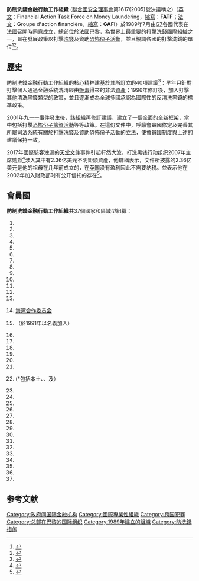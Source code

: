 {{noteTA
|T=zh-cn:反洗钱金融行动特别工作组;zh-hk:財務行動特別組織;zh-tw:防制洗錢金融行動工作組織;
|1=zh-cn:反洗钱金融行动特别工作组;zh-hk:財務行動特別組織;zh-tw:防制洗錢金融行動工作組織;
|2=zh-cn:杰克逊;zh-hk:積遜;zh-tw:傑克森;
}}
{{Infobox Organization
|name         = 反洗钱金融行动特别工作组
|image        = <!-- 檔案不存在 Financial_Action_Task_Force_Logo.png ，可從英文維基百科取得 -->
|image_border = 
|size         = 60px
|alt          = 
|caption      = 
|map          =
|msize        = 
|malt         = 
|mcaption     = 
|abbreviation = FATF
|motto        = 
|formation    = 1989
|extinction   = 
|type         = [[政府间组织|政府间组织]]
|status       = 
|purpose      = 打击[[洗钱|洗钱]]和恐怖主义融资
|headquarters = [[法国|法国]][[巴黎|巴黎]]
|location     = 
|region_served = 全球
|membership   = 38
|language     = [[英语|英语]], [[法语|法语]]
|leader_title = [[President|President]]
|leader_name  = [[Roger_Wilkins_(public_servant)|Roger Wilkins]]<ref>{{cite web |url=http://www.fatf-gafi.org/pages/aboutus/fatfpresidency/ |title=FATF – Presidency |publisher=FATF-gafi.org |accessdate=2015-07-02 |archive-date=2018-02-16 |archive-url=https://web.archive.org/web/20180216025103/http://www.fatf-gafi.org/pages/aboutus/fatfpresidency/ |dead-url=yes }}</ref>
|main_organ   = 
|parent_organization = 
|affiliations = [[亚太洗钱问题小组|亚太洗钱问题小组]]（APG）<br> [[加勒比金融行动特别工作组|加勒比金融行动特别工作组]]（CFATF）<br> [[Moneyval|欧洲委员会评估反货币委员会 洗钱和恐怖主义融资]]（MONEYVAL）<br>南美洲洗钱问题金融行动特别工作组（GAFISUD）<br>中东和北非金融行动特别工作组（MENAFATF）
|num_staff    = 
|num_volunteers =
|budget       = 
|website      = {{URL|http://www.fatf-gafi.org}}
|remarks      =
}}
'''防制洗錢金融行動工作組織''' ([[聯合國安全理事會|聯合國安全理事會]]第1617(2005)號決議稱之)（[[英文|英文]]：'''F'''inancial '''A'''ction '''T'''ask '''F'''orce on Money Laundering，[[縮寫|縮寫]]：'''FATF'''；[[法文|法文]]：'''G'''roupe d''''a'''ction '''f'''inanc'''i'''ère，[[縮寫|縮寫]]：'''GAFI'''）於1989年7月由[[G7|G7]]各國代表在[[法國|法國]]召開時同意成立，總部位於法國[[巴黎|巴黎]]，為世界上最重要的打擊[[清洗黑錢|洗錢]]國際組織之一，旨在發展政策以打擊[[清洗黑錢|洗錢]]及資助[[恐怖份子籌資活動|恐怖份子活動]]，並且協調各國的打擊洗錢的單位<ref>{{Cite web |url=http://www.hkma.gov.hk/gdbook/chi/stroke05/fatf.shtml |title=打擊清洗黑錢財務行動特別組織 |accessdate=2015-03-02 |archive-date=2015-09-24 |archive-url=https://web.archive.org/web/20150924030744/http://www.hkma.gov.hk/gdbook/chi/stroke05/fatf.shtml |dead-url=no }}</ref><ref>{{Cite web |url=http://www.mofa.gov.tw/igo/cp.aspx?n=4933DB35000610C4 |title=國際洗錢防制組織 |accessdate=2015-03-20 |archive-date=2015-04-07 |archive-url=https://web.archive.org/web/20150407114723/http://www.mofa.gov.tw/igo/cp.aspx?n=4933DB35000610C4 |dead-url=no }}</ref>。

== 歷史 ==
防制洗錢金融行動工作組織的核心精神建基於其所訂立的40項建議<ref>{{Cite web|url=http://www.amlo.moj.gov.tw/ct.asp?xItem=466044&ctNode=45743&mp=8004|title=「防制洗錢金融行動工作組織」(FATF)2012年發布40項建議|accessdate=2017-10-16|date=2017-10-16|last=|work=[[行政院洗錢防制辦公室|行政院洗錢防制辦公室]]|language=zh-TW|archive-date=2017-10-29|archive-url=https://web.archive.org/web/20171029022412/http://www.amlo.moj.gov.tw/ct.asp?xItem=466044&ctNode=45743&mp=8004|dead-url=no}}</ref>：早年只針對打擊個人通過金融系統洗清經由[[販毒|販毒]]得來的非法[[資產|資產]]；1996年修訂後，加入打擊其他清洗黑錢類型的政策，並且逐漸成為全球多國承認為國際性的反清洗黑錢的標準政策。

2001年[[九一一事件|九一一事件]]發生後，該組織再修訂建議，建立了一個全面的全新框架，當中包括打擊[[恐怖份子籌資活動|恐怖份子籌資活動]]等等政策。在這份文件中，呼籲會員國修定及完善其所屬司法系統有關於打擊洗錢及資助恐怖份子活動的[[立法|立法]]，使會員國制度與上述的建議保持一致。

2017年國際駭客洩漏的[[天堂文件|天堂文件]]事件引起軒然大波，打洗黑钱行动组织2007年主席{{le|詹姆斯·沙逊，沙逊男爵|James Sassoon, Baron Sassoon|詹姆斯·迈耶·沙逊}}勋爵<ref>{{Cite web |url=https://www.finextra.com/pressarticle/14228/james-sassoon-to-act-as-president-of-financial-action-task-force |title=存档副本 |accessdate=2018-10-06 |archive-date=2017-11-09 |archive-url=https://web.archive.org/web/20171109172213/https://www.finextra.com/pressarticle/14228/james-sassoon-to-act-as-president-of-financial-action-task-force |dead-url=no }}</ref>涉入其中有2.36亿美元不明鉅額資產，他辯稱表示，文件所披露的2.36亿美元是他的祖母在几年前成立的，在[[英国|英国]]没有盈利因此不需要纳税。並表示他在2002年加入财政部时有公开信托的存在<ref>{{Cite web |url=https://offshoreleaks.icij.org/stories/james-meyer-sassoon |title=存档副本 |accessdate=2018-10-06 |archive-date=2017-11-07 |archive-url=https://web.archive.org/web/20171107060231/https://offshoreleaks.icij.org/stories/james-meyer-sassoon |dead-url=no }}</ref>。

== 會員國 ==
'''防制洗錢金融行動工作組織'''共37個國家和區域型組織：
#{{flag|Argentina}}
#{{flag|Australia}}
#{{flag|Austria}}
#{{flag|Belgium}}
#{{flag|Brazil}}
#{{flag|Canada}}
#{{flag|CHN}}
#{{flag|Denmark}}
#{{flag|European Union|欧盟委员会}}
#{{flag|Finland}}
#{{flag|France}}
#{{flag|Germany}}
#{{flag|Greece}}
#{{flagicon image|GCC Flag.svg}} [[海湾合作委员会|海湾合作委员会]]
#{{flag|Hong Kong|name=香港}}（於1991年以{{HKG-1959}}名義加入）
#{{flag|Iceland}}
#{{flag|India}}
#{{flag|Ireland}}
#{{flag|Italy}}
#{{flag|Japan}}
#{{flag|Republic of Korea}}
#{{flag|Netherlands}}(*包括{{flag|Netherlands}}本土、{{flag|Aruba}}、{{flag|Curacao}}及{{flag|Sint Maarten}}）
#{{flag|Luxembourg}}
#{{flag|Malaysia}}
#{{flag|Mexico}}
#{{flag|New Zealand}}
#{{flag|Norway}}
#{{flag|Portugal}} 
#{{flag|Russian Federation}}
#{{flag|Singapore}}
#{{flag|South Africa}}
#{{flag|Spain}}
#{{flag|Sweden}}
#{{flag|Switzerland}}
#{{flag|Turkey}}
#{{flag|United Kingdom}}
#{{flag|United States}}

== 参考文献 ==
{{Reflist}}

[[Category:政府间国际金融机构|Category:政府间国际金融机构]]
[[Category:國際專業性組織|Category:國際專業性組織]]
[[Category:跨国犯罪|Category:跨国犯罪]]
[[Category:总部在巴黎的国际组织|Category:总部在巴黎的国际组织]]
[[Category:1989年建立的組織|Category:1989年建立的組織]]
[[Category:防洗錢措施|Category:防洗錢措施]]